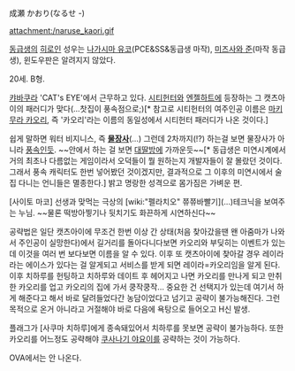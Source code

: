 成瀬 かおり(なるせ -)

attachment:/naruse_kaori.gif

[[동급생]]의 [[히로인]]
성우는 [[나가시마 유코]](PCE&SS&동급생 마작), [[미즈사와 준]](마작 동급생), 윈도우판은 알려지지 않았다.

20세. B형. 

[[캬바쿠라]] 'CAT's EYE'에서 근무하고 있다. [[시티헌터]]와 [[엔젤하트]]에 등장하는 그 캣츠아이의 패러디가 맞다(...찻집이 풍속점으로;)[* 참고로 시티헌터의 여주인공 이름은 [[마키무라 카오리]], 즉 '카오리'라는 이름의 동일성에서 시티헌터 패러디가 나온 것이다.] 

쉽게 말하면 워터 비지니스, 즉 '''[[물장사]]'''(…) 그런데 2차까지(!?) 하는걸 보면 물장사가 아니라 [[풍속]]인듯. ~~안에서 하는 걸 보면 [[대딸방]]에 가까운듯~~[* 동급생은 미연시계에서 거의 최초나 다름없는 게임이라서 오덕들이 뭘 원하는지 개발자들이 잘 몰랐던 것이다. 그래서 풍속 캐릭터도 한번 넣어봤던 것이겠지만, 결과적으로 그 이후의 미연시에서 술집 다니는 언니들은 멸종한다.] 밝고 명랑한 성격으로 몸가짐은 가벼운 편. 

[사이토 마코] 선생과 맞먹는 극상의 [wiki:"펠라치오" 쮸쮸바빨기](...)테크닉을 보여주는 누님. ~~물론 떡방아찧기나 뒷치기도 화끈하게 시연하신다~~

공략법은 일단 캣츠아이에 무조건 한번 이상 간 상태(처음 찾아갔을땐 왠 아줌마가 나와서 주인공이 실망한다)에서 길거리를 돌아다니다보면 카오리와 부딪히는 이벤트가 있는데 이것을 여러 번 보다보면 이름을 알 수 있다. 이후 또 캣츠아이에 찾아갈 경우 레이라라는 에이스가 있다는 걸 알게되고 서비스를 받게 되면 레이라=카오리임을 알게 된다. 이후 치하루를 헌팅하고 치하루와 데이트 후 헤어지고 나면 카오리를 만나게 되고 만취한 카오리를 업고 카오리의 집에 가서 쿵작쿵작... 중요한 건 선택지가 있는데 여기서 하게 해준다고 해서 바로 달려들었다간 농담이었다고 넘기고 공략이 불가능해진다. 그런 목적으로 온거 아니라고 거절해야 바로 다음에 욕탕으로 들어오고 H신 발생.

플래그가 [사쿠마 치하루]에게 종속돼있어서 치하루를 못보면 공략이 불가능하다. 또한 카오리를 어느정도 공략해야 [[쿠사나기 야요이]]를 공략하는 것이 가능하다.

OVA에서는 안 나온다.

